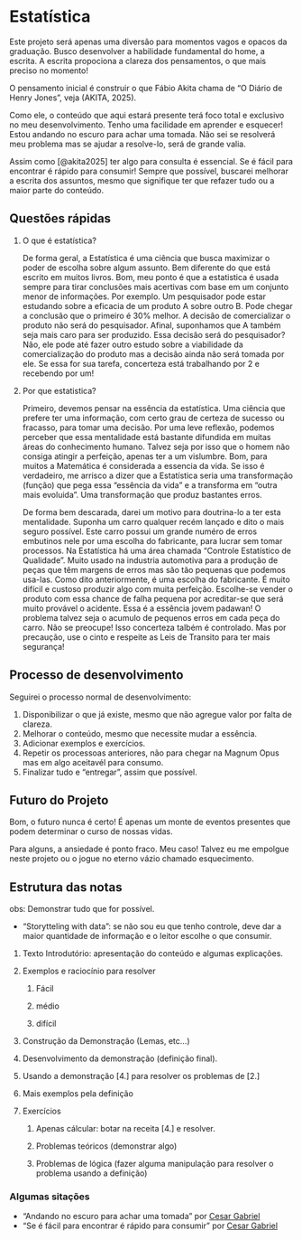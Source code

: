 # Estatística

Este projeto será apenas uma diversão para momentos vagos e opacos da graduação. Busco desenvolver a habilidade fundamental do home, a escrita. A escrita propociona a clareza dos pensamentos, o que mais preciso no momento!

O pensamento inicial é construir o que Fábio Akita chama de "O Diário de Henry Jones", veja (AKITA, 2025).

Como ele, o conteúdo que aqui estará presente terá foco total e exclusivo no meu desenvolvimento. Tenho uma facilidade em aprender e esquecer! Estou andando no escuro para achar uma tomada. Não sei se resolverá meu problema mas se ajudar a resolve-lo, será de grande valia.

Assim como [@akita2025] ter algo para consulta é essencial. Se é fácil para encontrar é rápido para consumir! Sempre que possível, buscarei melhorar a escrita dos assuntos, mesmo que signifique ter que refazer tudo ou a maior parte do conteúdo.

## Questões rápidas

1.  O que é estatística?

    De forma geral, a Estatística é uma ciência que busca maximizar o poder de escolha sobre algum assunto. Bem diferente do que está escrito em muitos livros. Bom, meu ponto é que a estatistica é usada sempre para tirar conclusões mais acertivas com base em um conjunto menor de informações. Por exemplo. Um pesquisador pode estar estudando sobre a eficacia de um produto A sobre outro B. Pode chegar a conclusão que o primeiro é 30% melhor. A decisão de comercializar o produto não será do pesquisador. Afinal, suponhamos que A também seja mais caro para ser produzido. Essa decisão será do pesquisador? Não, ele pode até fazer outro estudo sobre a viabilidade da comercialização do produto mas a decisão ainda não será tomada por ele. Se essa for sua tarefa, concerteza está trabalhando por 2 e recebendo por um!

2.  Por que estatistica?

    Primeiro, devemos pensar na essência da estatística. Uma ciência que prefere ter uma informação, com certo grau de certeza de sucesso ou fracasso, para tomar uma decisão. Por uma leve reflexão, podemos perceber que essa mentalidade está bastante difundida em muitas áreas do conhecimento humano. Talvez seja por isso que o homem não consiga atingir a perfeição, apenas ter a um vislumbre. Bom, para muitos a Matemática é considerada a essencia da vida. Se isso é verdadeiro, me arrisco a dizer que a Estatística seria uma transformação (função) que pega essa "essência da vida" e a transforma em "outra mais evoluida". Uma transformação que produz bastantes erros.

    De forma bem descarada, darei um motivo para doutrina-lo a ter esta mentalidade. Suponha um carro qualquer recém lançado e dito o mais seguro possível. Este carro possui um grande numéro de erros embutinos nele por uma escolha do fabricante, para lucrar sem tomar processos. Na Estatística há uma área chamada "Controle Estatístico de Qualidade". Muito usado na industria automotiva para a produção de peças que têm margens de erros mas são tão pequenas que podemos usa-las. Como dito anteriormente, é uma escolha do fabricante. É muito difícil e custoso produzir algo com muita perfeição. Escolhe-se vender o produto com essa chance de falha pequena por acreditar-se que será muito provável o acidente. Essa é a essência jovem padawan! O problema talvez seja o acumulo de pequenos erros em cada peça do carro. Não se preocupe! Isso concerteza talbém é controlado. Mas por precaução, use o cinto e respeite as Leis de Transito para ter mais segurança!

## Processo de desenvolvimento

Seguirei o processo normal de desenvolvimento:

1.  Disponibilizar o que já existe, mesmo que não agregue valor por falta de clareza.
2.  Melhorar o conteúdo, mesmo que necessite mudar a essência.
3.  Adicionar exemplos e exercícios.
4.  Repetir os processoas anteriores, não para chegar na Magnum Opus mas em algo aceitavél para consumo.
5.  Finalizar tudo e "entregar", assim que possível.

## Futuro do Projeto

Bom, o futuro nunca é certo! É apenas um monte de eventos presentes que podem determinar o curso de nossas vidas.

Para alguns, a ansiedade é ponto fraco. Meu caso! Talvez eu me empolgue neste projeto ou o jogue no eterno vázio chamado esquecimento.

## Estrutura das notas

obs: Demonstrar tudo que for possível.

-   "Storytteling with data": se não sou eu que tenho controle, deve dar a maior quantidade de informação e o leitor escolhe o que consumir.

1.  Texto Introdutório: apresentação do conteúdo e algumas explicações.

2.  Exemplos e raciocínio para resolver

    1.  Fácil

    2.  médio

    3.  difícil

3.  Construção da Demonstração (Lemas, etc...)

4.  Desenvolvimento da demonstração (definição final).

5.  Usando a demonstração \[4.\] para resolver os problemas de \[2.\]

6.  Mais exemplos pela definição

7.  Exercícios

    1.  Apenas cálcular: botar na receita \[4.\] e resolver.

    2.  Problemas teóricos (demonstrar algo)

    3.  Problemas de lógica (fazer alguma manipulação para resolver o problema usando a definição)

### Algumas sitações

-   "Andando no escuro para achar uma tomada" por [Cesar Gabriel](https://github.com/cesargabrielphd)
-   "Se é fácil para encontrar é rápido para consumir" por [Cesar Gabriel](https://github.com/cesargabrielphd)

#